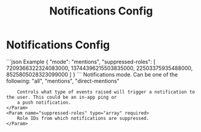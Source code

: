 ﻿---
title: Notifications Config
---


# Notifications Config

<SchemaExample path="/definitions/postie/notif-config.json">
```json Example
{
    "mode": "mentions",
    "suppressed-roles": [
        7209366322324083000,
        13744396215503835000,
        22503375935488000,
        8525805028323099000
    ]
}
```
</SchemaExample>

<ParamsList>
    <Param name="mode" type="string" required>
        Notifications mode. Can be one of the following: "all", "mentions", "direct-mentions"

        Controls what type of events raised will trigger a notification to the user. This could be an in-app ping or
        a push notification.
    </Param>
    <Param name="suppressed-roles" type="array" required>
        Role IDs from which notifications are suppressed.
    </Param>
</ParamsList>